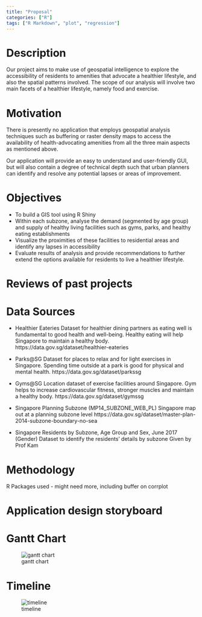 ```yaml
---
title: "Proposal"
categories: ["R"]
tags: ["R Markdown", "plot", "regression"]
---
```


# Description

Our project aims to make use of geospatial intelligence to explore the accessibility of residents to amenities that advocate a healthier lifestyle, and also the spatial patterns involved. The scope of our analysis will involve two main facets of a healthier lifestyle, namely food and exercise.


# Motivation

There is presently no application that employs geospatial analysis techniques such as buffering or raster density maps to access the availability of health-advocating amenities from all the three main aspects as mentioned above.

Our application will provide an easy to understand and user-friendly GUI, but will also contain a degree of technical depth such that urban planners can identify and resolve any potential lapses or areas of improvement.

# Objectives

* To build a GIS tool using R Shiny
* Within each subzone, analyse the demand (segmented by age group) and supply of healthy living facilities such as gyms, parks, and healthy eating establishments
* Visualize the proximities of these facilities to residential areas and identify any lapses in accessibility
* Evaluate results of analysis and provide recommendations to further extend the options available for residents to live a healthier lifestyle.

# Reviews of past projects

# Data Sources
* Healthier Eateries 
Dataset for healthier dining partners as eating well is fundamental to good health and well-being. Healthy eating will help Singapore to maintain a healthy body.
https://data.gov.sg/dataset/healthier-eateries


* Parks@SG
Dataset for places to relax and for light exercises in Singapore. Spending time outside at a park is good for physical and mental health. 
https://data.gov.sg/dataset/parkssg


* Gyms@SG
Location dataset of exercise facilities around Singapore. Gym helps to increase
cardiovascular fitness, stronger muscles and maintain a healthy body. 
https://data.gov.sg/dataset/gymssg


* Singapore Planning Subzone (MP14_SUBZONE_WEB_PL) 
Singapore map out at a planning subzone level
https://data.gov.sg/dataset/master-plan-2014-subzone-boundary-no-sea

* Singapore Residents by Subzone, Age Group and Sex, June 2017 (Gender)
Dataset to identify the residents’ details by subzone
Given by Prof Kam

# Methodology

R Packages used - might need more, including buffer on corrplot

# Application design storyboard

# Gantt Chart
![gantt chart](../static/proposal_files/figure-html/ganttchart.png)

# Timeline
![timeline](../static/proposal_files/figure-html/timeline.png)